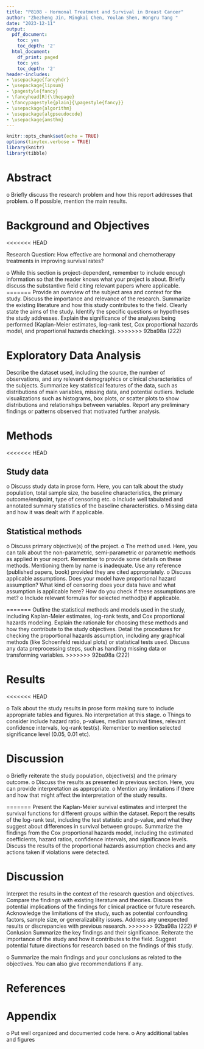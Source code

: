 ```yaml
---
title: "P8108 - Hormonal Treatment and Survival in Breast Cancer"
author: "Zhezheng Jin, Mingkai Chen, Youlan Shen, Hongru Tang "
date: "2023-12-11"
output:
  pdf_document:
    toc: yes
    toc_depth: '2'
  html_document:
    df_print: paged
    toc: yes
    toc_depth: '2'
header-includes:
- \usepackage{fancyhdr}
- \usepackage{lipsum}
- \pagestyle{fancy}
- \fancyhead[R]{\thepage}
- \fancypagestyle{plain}{\pagestyle{fancy}}
- \usepackage{algorithm}
- \usepackage{algpseudocode}
- \usepackage{amsthm}
---
```


```r
knitr::opts_chunk$set(echo = TRUE)
options(tinytex.verbose = TRUE)
library(knitr)
library(tibble)
```

\newpage 

# Abstract

o Briefly discuss the research problem and how this report addresses that problem.
o If possible, mention the main results.

# Background and Objectives
<<<<<<< HEAD

Research Question:
How effective are hormonal and chemotherapy treatments in improving survival rates?

o While this section is project-dependent, remember to include enough information so
that the reader knows what your project is about. Briefly discuss the substantive field
citing relevant papers where applicable.
=======
Provide an overview of the subject area and context for the study.
Discuss the importance and relevance of the research.
Summarize the existing literature and how this study contributes to the field.
Clearly state the aims of the study.
Identify the specific questions or hypotheses the study addresses.
Explain the significance of the analyses being performed (Kaplan-Meier estimates, log-rank test, Cox proportional hazards model, and proportional hazards checking).
>>>>>>> 92ba98a (222)


# Exploratory Data Analysis
Describe the dataset used, including the source, the number of observations, and any relevant demographics or clinical characteristics of the subjects.
Summarize key statistical features of the data, such as distributions of main variables, missing data, and potential outliers.
Include visualizations such as histograms, box plots, or scatter plots to show distributions and relationships between variables.
Report any preliminary findings or patterns observed that motivated further analysis.


# Methods
<<<<<<< HEAD

## Study data
o Discuss study data in prose form. Here, you can talk about the study population, total
sample size, the baseline characteristics, the primary outcome/endpoint, type of
censoring etc.
o Include well tabulated and annotated summary statistics of the baseline
characteristics.
o Missing data and how it was dealt with if applicable.

## Statistical methods
o Discuss primary objective(s) of the project.
o The method used. Here, you can talk about the non-parametric, semi-parametric or
parametric methods as applied in your report. Remember to provide some details on these methods. Mentioning them by name is inadequate. Use any reference (published
papers, book) provided they are cited appropriately.
o Discuss applicable assumptions. Does your model have proportional hazard
assumption? What kind of censoring does your data have and what assumption is
applicable here? How do you check if these assumptions are met?
o Include relevant formulas for selected method(s) if applicable.

=======
Outline the statistical methods and models used in the study, including Kaplan-Meier estimates, log-rank tests, and Cox proportional hazards modeling.
Explain the rationale for choosing these methods and how they contribute to the study objectives.
Detail the procedures for checking the proportional hazards assumption, including any graphical methods (like Schoenfeld residual plots) or statistical tests used.
Discuss any data preprocessing steps, such as handling missing data or transforming variables.
>>>>>>> 92ba98a (222)

\newpage

# Results
<<<<<<< HEAD

o Talk about the study results in prose form making sure to include appropriate tables
and figures. No interpretation at this stage.
o Things to consider include hazard ratio, p-values, median survival times, relevant
confidence intervals, log-rank test(s). Remember to mention selected significance
level (0.05, 0.01 etc).


# Discussion 

o Briefly reiterate the study population, objective(s) and the primary outcome.
o Discuss the results as presented in previous section. Here, you can provide
interpretation as appropriate.
o Mention any limitations if there and how that might affect the interpretation of the
study results.

=======
Present the Kaplan-Meier survival estimates and interpret the survival functions for different groups within the dataset.
Report the results of the log-rank test, including the test statistic and p-value, and what they suggest about differences in survival between groups.
Summarize the findings from the Cox proportional hazards model, including the estimated coefficients, hazard ratios, confidence intervals, and significance levels.
Discuss the results of the proportional hazards assumption checks and any actions taken if violations were detected.

# Discussion 
Interpret the results in the context of the research question and objectives.
Compare the findings with existing literature and theories.
Discuss the potential implications of the findings for clinical practice or future research.
Acknowledge the limitations of the study, such as potential confounding factors, sample size, or generalizability issues.
Address any unexpected results or discrepancies with previous research.
>>>>>>> 92ba98a (222)
# Conlusion
Summarize the key findings and their significance.
Reiterate the importance of the study and how it contributes to the field.
Suggest potential future directions for research based on the findings of this study.

o Summarize the main findings and your conclusions as related to the objectives. You
can also give recommendations if any.

\newpage
# References


\newpage 
# Appendix {-}

o Put well organized and documented code here.
o Any additional tables and figures

